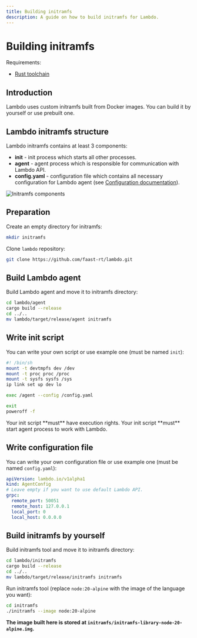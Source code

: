```yaml
---
title: Building initramfs
description: A guide on how to build initramfs for Lambdo.
---
```



# Building initramfs

Requirements:

- [Rust toolchain](https://www.rust-lang.org/fr/learn/get-started)

## Introduction

Lambdo uses custom initramfs built from Docker images. You can build it by
yourself or use prebuilt one.

## Lambdo initramfs structure

Lambdo initramfs contains at least 3 components:

- **init** - init process which starts all other processes.
- **agent** - agent process which is responsible for communication with Lambdo
  API.
- **config.yaml** - configuration file which contains all necessary
  configuration for Lambdo agent (see
  [Configuration documentation](/docs/reference/configuration)).

<div className="col-span-2 flex items-center justify-center py-2">
  <Image
    src={InitramfsComponentsImage}
    alt="Initramfs components"
    width={500}
    height={500}
  />
</div>

## Preparation

Create an empty directory for initramfs:

```bash copy
mkdir initramfs
```

Clone `lambdo` repository:

```bash copy
git clone https://github.com/faast-rt/lambdo.git
```

## Build Lambdo agent

Build Lambdo agent and move it to initramfs directory:

```bash copy
cd lambdo/agent
cargo build --release
cd ../..
mv lambdo/target/release/agent initramfs
```

## Write init script

You can write your own script or use example one (must be named `init`):

```bash copy filename="initramfs/init"
#! /bin/sh
mount -t devtmpfs dev /dev
mount -t proc proc /proc
mount -t sysfs sysfs /sys
ip link set up dev lo

exec /agent --config /config.yaml

exit
poweroff -f
```

<Callout type="warning">
  Your init script **must** have execution rights.
</Callout>

<Callout type="warning">
  Your init script **must** start agent process to work with Lambdo.
</Callout>

## Write configuration file

You can write your own configuration file or use example one (must be named
`config.yaml`):

```yaml copy filename="initramfs/config.yaml"
apiVersion: lambdo.io/v1alpha1
kind: AgentConfig
# Leave empty if you want to use default Lambdo API.
grpc:
  remote_port: 50051
  remote_host: 127.0.0.1
  local_port: 0
  local_host: 0.0.0.0
```

## Build initramfs by yourself

Build initramfs tool and move it to initramfs directory:

```bash copy
cd lambdo/initramfs
cargo build --release
cd ../..
mv lambdo/target/release/initramfs initramfs
```

Run initramfs tool (replace `node:20-alpine` with the image of the language you
want):

```bash copy
cd initramfs
./initramfs --image node:20-alpine
```

**The image built here is stored at
`initramfs/initramfs-library-node-20-alpine.img`.**
